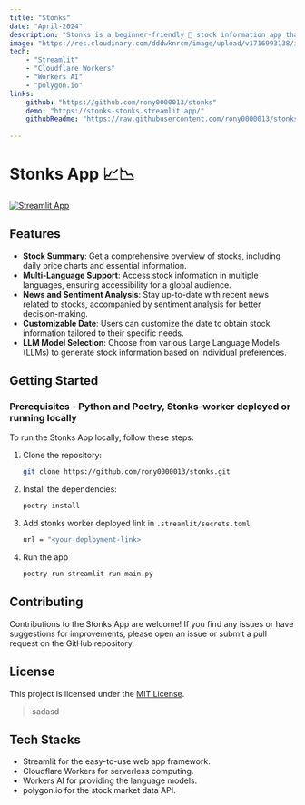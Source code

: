 ```yaml
---
title: "Stonks"
date: "April-2024"
description: "Stonks is a beginner-friendly 👋 stock information app that revolutionizes the way you access and understand stock data. Built on Streamlit 💻, it leverages serverless Cloudflare Workers ☁️ and Workers AI 🤖 to generate insightful stock summaries from polygon.io API 📊."
image: "https://res.cloudinary.com/dddwknrcm/image/upload/v1716993138/images_oppu47.jpg"
tech:
    - "Streamlit"
    - "Cloudflare Workers"
    - "Workers AI"
    - "polygon.io"
links:
    github: "https://github.com/rony0000013/stonks"
    demo: "https://stonks-stonks.streamlit.app/"
    githubReadme: "https://raw.githubusercontent.com/rony0000013/stonks/master/README.md"
    
---
```


# Stonks App 📈📉

[![Streamlit App](https://static.streamlit.io/badges/streamlit_badge_black_white.svg)](https://stonks-stonks.streamlit.app)

## Features

- **Stock Summary**: Get a comprehensive overview of stocks, including daily price charts and essential information.
- **Multi-Language Support**: Access stock information in multiple languages, ensuring accessibility for a global audience.
- **News and Sentiment Analysis**: Stay up-to-date with recent news related to stocks, accompanied by sentiment analysis for better decision-making.
- **Customizable Date**: Users can customize the date to obtain stock information tailored to their specific needs.
- **LLM Model Selection**: Choose from various Large Language Models (LLMs) to generate stock information based on individual preferences.

## Getting Started

### Prerequisites - Python and Poetry, Stonks-worker deployed or running locally

To run the Stonks App locally, follow these steps:

1. Clone the repository:

    ```bash
    git clone https://github.com/rony0000013/stonks.git
    ```

2. Install the dependencies:

    ```bash
    poetry install
    ```

3. Add stonks worker deployed link in `.streamlit/secrets.toml`

    ```bash
    url = "<your-deployment-link>
    ```
4. Run the app
    ```bash
    poetry run streamlit run main.py
    ```


## Contributing

Contributions to the Stonks App are welcome! If you find any issues or have suggestions for improvements, please open an issue or submit a pull request on the GitHub repository.

## License

This project is licensed under the [MIT License](https://opensource.org/licenses/MIT).

> sadasd
## Tech Stacks

- Streamlit for the easy-to-use web app framework.
- Cloudflare Workers for serverless computing.
- Workers AI for providing the language models.
- polygon.io for the stock market data API.
